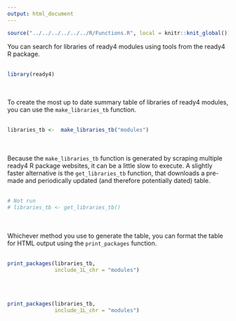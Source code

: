 ```yaml
---
output: html_document
---
```


```r
source("../../../../../../R/Functions.R", local = knitr::knit_global())
```

You can search for libraries of ready4 modules using tools from the ready4 R package. 
<br/><br/>

```r
library(ready4)
```

<br/><br/>
To create the most up to date summary table of libraries of ready4 modules, you can use the `make_libraries_tb` function.
<br/><br/>

```r
libraries_tb <-  make_libraries_tb("modules")
```

<br/><br/>
Because the `make_libraries_tb` function is generated by scraping multiple ready4 R package websites, it can be a little slow to execute. A slightly faster alternative is the `get_libraries_tb` function, that downloads a pre-made and periodically updated (and therefore potentially dated) table.
<br/><br/>

```r
# Not run
# libraries_tb <- get_libraries_tb()
```

<br/><br/>
Whichever method you use to generate the table, you can format the table for HTML output using the `print_packages` function.
<br/><br/>

```r
print_packages(libraries_tb,
               include_1L_chr = "modules")
```
<br/><br/>

```r
print_packages(libraries_tb,
               include_1L_chr = "modules")
```